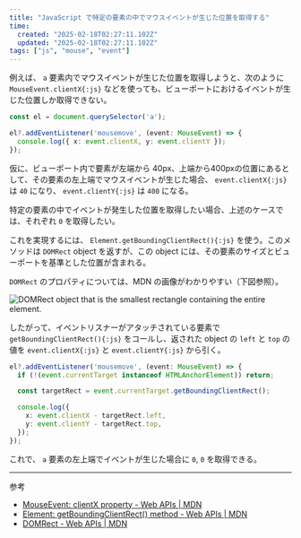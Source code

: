 ```yaml
---
title: "JavaScript で特定の要素の中でマウスイベントが生じた位置を取得する"
time:
  created: "2025-02-18T02:27:11.102Z"
  updated: "2025-02-18T02:27:11.102Z"
tags: ["js", "mouse", "event"]
---
```


例えば、 `a` 要素内でマウスイベントが生じた位置を取得しようと、次のように `MouseEvent.clientX{:js}` などを使っても、ビューポートにおけるイベントが生じた位置しか取得できない。

```ts title="TypeScript"
const el = document.querySelector('a');

el?.addEventListener('mousemove', (event: MouseEvent) => {
  console.log({ x: event.clientX, y: event.clientY });
});
```

仮に、ビューポート内で要素が左端から 40px、上端から400pxの位置にあるとして、その要素の左上端でマウスイベントが生じた場合、 `event.clientX{:js}` は `40` になり、 `event.clientY{:js}` は `400` になる。

特定の要素の中でイベントが発生した位置を取得したい場合、上述のケースでは、それぞれ `0` を取得したい。

これを実現するには、 `Element.getBoundingClientRect(){:js}` を使う。このメソッドは `DOMRect` object を返すが、この object には、その要素のサイズとビューポートを基準とした位置が含まれる。

`DOMRect` のプロパティについては、MDN の画像がわかりやすい（下図参照）。

<Image className="rounded-none bg-white-a11" src="https://developer.mozilla.org/en-US/docs/Web/API/Element/getBoundingClientRect/element-box-diagram.png" alt="DOMRect object that is the smallest rectangle containing the entire element." caption="Element: getBoundingClientRect() method - Web APIs | MDN" />

したがって、イベントリスナーがアタッチされている要素で `getBoundingClientRect(){:js}` をコールし、返された object の `left` と `top` の値を `event.clientX{:js}` と `event.clientY{:js}` から引く。

```ts title="TypeScript"
el?.addEventListener('mousemove', (event: MouseEvent) => {
  if (!(event.currentTarget instanceof HTMLAnchorElement)) return;

  const targetRect = event.currentTarget.getBoundingClientRect();

  console.log({
    x: event.clientX - targetRect.left,
    y: event.clientY - targetRect.top,
  });
});
```

これで、 `a` 要素の左上端でイベントが生じた場合に `0`, `0` を取得できる。

---

参考

- [MouseEvent: clientX property - Web APIs | MDN](https://developer.mozilla.org/en-US/docs/Web/API/MouseEvent/clientX)
- [Element: getBoundingClientRect() method - Web APIs | MDN](https://developer.mozilla.org/en-US/docs/Web/API/Element/getBoundingClientRect)
- [DOMRect - Web APIs | MDN](https://developer.mozilla.org/en-US/docs/Web/API/DOMRect)
